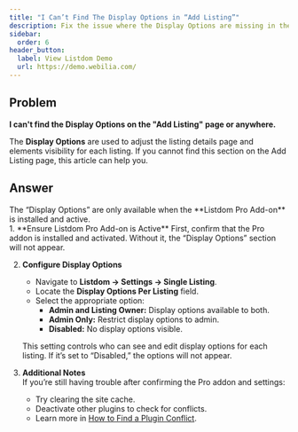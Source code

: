 ```yaml
---
title: "I Can’t Find The Display Options in “Add Listing”"
description: Fix the issue where the Display Options are missing in the Add Listing page of Listdom.
sidebar:
  order: 6
header_button:
  label: View Listdom Demo
  url: https://demo.webilia.com/
---
```



## Problem

**I can't find the Display Options on the "Add Listing" page or anywhere.**

The **Display Options** are used to adjust the listing details page and elements visibility for each listing. If you cannot find this section on the Add Listing page, this article can help you.

## Answer

<Aside type="note">
The “Display Options” are only available when the **Listdom Pro Add-on** is installed and active.
</Aside>

<Steps>
1. **Ensure Listdom Pro Add-on is Active**  
   First, confirm that the Pro addon is installed and activated. Without it, the “Display Options” section will not appear.

2. **Configure Display Options**  
   - Navigate to **Listdom → Settings → Single Listing**.  
   - Locate the **Display Options Per Listing** field.  
   - Select the appropriate option:  
     - **Admin and Listing Owner:** Display options available to both.  
     - **Admin Only:** Restrict display options to admin.  
     - **Disabled:** No display options visible.  

   This setting controls who can see and edit display options for each listing. If it’s set to “Disabled,” the options will not appear.  

3. **Additional Notes**  
   If you’re still having trouble after confirming the Pro addon and settings:  
   - Try clearing the site cache.  
   - Deactivate other plugins to check for conflicts.  
   - Learn more in [How to Find a Plugin Conflict](/listdom/troubleshooting/how-to-find-a-plugin-conflict/).  
</Steps>
